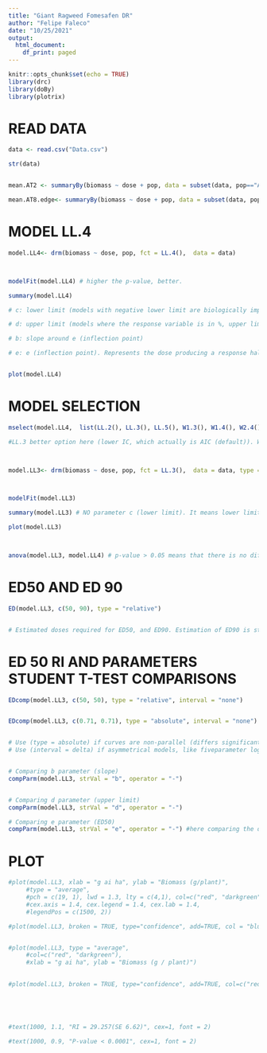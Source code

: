 ```yaml
---
title: "Giant Ragweed Fomesafen DR"
author: "Felipe Faleco"
date: "10/25/2021"
output:
  html_document:
    df_print: paged
---
```


```r

knitr::opts_chunk$set(echo = TRUE)
library(drc)
library(doBy)
library(plotrix)

```


# READ DATA

```r

data <- read.csv("Data.csv")

str(data)


mean.AT2 <- summaryBy(biomass ~ dose + pop, data = subset(data, pop=="AT2"))

mean.AT8.edge<- summaryBy(biomass ~ dose + pop, data = subset(data, pop=="AT8-EDGE"))

```


# MODEL LL.4

```r

model.LL4<- drm(biomass ~ dose, pop, fct = LL.4(),  data = data)



modelFit(model.LL4) # higher the p-value, better.

summary(model.LL4) 

# c: lower limit (models with negative lower limit are biologically impossible. E.g., negative biomass, negative % biomass reduction, or negative % control)

# d: upper limit (models where the response variable is in %, upper limit bigger than 100% are biologically impossible. E.g., % biomass reduction, % control)

# b: slope around e (inflection point)

# e: e (inflection point). Represents the dose producing a response halfway between the u and l parameters (ED50)


plot(model.LL4)

```



# MODEL SELECTION

```r

mselect(model.LL4,  list(LL.2(), LL.3(), LL.5(), W1.3(), W1.4(), W2.4(), baro5()), linreg = T) 

#LL.3 better option here (lower IC, which actually is AIC (default)). W1.3 could also be used, but since it is a asymmetrical model, I would give preference to LL.3 In symmetrical models, the parameter e and relative ED50 are identical, that is, they both indicate the dose that reduces the response midway between the upper and lower limits. In asymmetrical models, however, the parameter e does not have the same meaning as in symmetrical models, even though it is still the location of the inflection point. For assymetrical models, ED50 should be estimated as "absolute" and not relative.



model.LL3<- drm(biomass ~ dose, pop, fct = LL.3(),  data = data, type = "continuous")



modelFit(model.LL3)

summary(model.LL3) # NO parameter c (lower limit). It means lower limit was set to zero.

plot(model.LL3)



anova(model.LL3, model.LL4) # p-value > 0.05 means that there is no difference between models. Therefore, we can use model LL.3

```



# ED50 AND ED 90

```r

ED(model.LL3, c(50, 90), type = "relative") 


# Estimated doses required for ED50, and ED90. Estimation of ED90 is statistically less accurate and often subject to high variance. Therefore, is better to use ED50.

```


# ED 50 RI AND PARAMETERS STUDENT T-TEST COMPARISONS

```r

EDcomp(model.LL3, c(50, 50), type = "relative", interval = "none")


EDcomp(model.LL3, c(0.71, 0.71), type = "absolute", interval = "none")


# Use (type = absolute) if curves are non-parallel (differs significantly in upper or lower limits; or both)
# Use (interval = delta) if asymmetrical models, like fiveparameter log-logistic, Gompertz, and Weibull. NOT SURE ABOUT THIS ONE


# Comparing b parameter (slope)
compParm(model.LL3, strVal = "b", operator = "-")


# Comparing d parameter (upper limit)
compParm(model.LL3, strVal = "d", operator = "-")

# Comparing e parameter (ED50)
compParm(model.LL3, strVal = "e", operator = "-") #here comparing the difference, and not the ratio like in the EDcomp


```




# PLOT

```r

#plot(model.LL3, xlab = "g ai ha", ylab = "Biomass (g/plant)",
     #type = "average", 
     #pch = c(19, 1), lwd = 1.3, lty = c(4,1), col=c("red", "darkgreen"),
     #cex.axis = 1.4, cex.legend = 1.4, cex.lab = 1.4, 
     #legendPos = c(1500, 2))

#plot(model.LL3, broken = TRUE, type="confidence", add=TRUE, col = "blue")


#plot(model.LL3, type = "average",
     #col=c("red", "darkgreen"),
     #xlab = "g ai ha", ylab = "Biomass (g / plant)")
    

#plot(model.LL3, broken = TRUE, type="confidence", add=TRUE, col=c("red", "darkgreen"))
     




#text(1000, 1.1, "RI = 29.257(SE 6.62)", cex=1, font = 2)

#text(1000, 0.9, "P-value < 0.0001", cex=1, font = 2)


```







